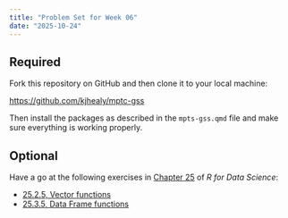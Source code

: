 ```yaml
---
title: "Problem Set for Week 06"
date: "2025-10-24"
---
```



## Required

Fork this repository on GitHub and then clone it to your local machine:

<https://github.com/kjhealy/mptc-gss>

Then install the packages as described in the `mpts-gss.qmd` file and make sure everything is working properly.

## Optional

Have a go at the following exercises in [Chapter 25](https://r4ds.hadley.nz/functions) of _R for Data Science_:

- [25.2.5, Vector functions](https://r4ds.hadley.nz/functions#exercises)
- [25.3.5, Data Frame functions](https://r4ds.hadley.nz/functions#exercises-1)
